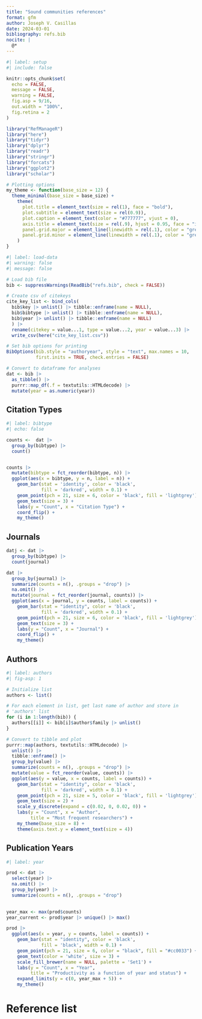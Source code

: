 ```yaml
---
title: "Sound communities references"
format: gfm
author: Joseph V. Casillas
date: 2024-03-01
bibliography: refs.bib
nocite: |
  @*
---
```


```r
#| label: setup
#| include: false

knitr::opts_chunk$set(
  echo = FALSE, 
  message = FALSE, 
  warning = FALSE, 
  fig.asp = 9/16, 
  out.width = "100%", 
  fig.retina = 2
)

library("RefManageR")
library("here")
library("tidyr")
library("dplyr")
library("readr")
library("stringr")
library("forcats")
library("ggplot2")
library("scholar")

# Plotting options
my_theme <- function(base_size = 12) {
  theme_minimal(base_size = base_size) + 
    theme(
      plot.title = element_text(size = rel(1), face = "bold"), 
      plot.subtitle = element_text(size = rel(0.9)),
      plot.caption = element_text(color = "#777777", vjust = 0),
      axis.title = element_text(size = rel(.9), hjust = 0.95, face = "italic"), 
      panel.grid.major = element_line(linewidth = rel(.1), color = "grey70"), 
      panel.grid.minor = element_line(linewidth = rel(.1), color = "grey70")
    )
}

```


```r
#| label: load-data
#| warning: false
#| message: false

# Load bib file
bib <- suppressWarnings(ReadBib("refs.bib", check = FALSE))

# Create csv of citekeys
cite_key_list <- bind_cols(
  bib$key |> unlist() |> tibble::enframe(name = NULL), 
  bib$bibtype |> unlist() |> tibble::enframe(name = NULL), 
  bib$year |> unlist() |> tibble::enframe(name = NULL)
  ) |> 
  rename(citekey = value...1, type = value...2, year = value...3) |> 
  write_csv(here("cite_key_list.csv"))

# Set bib options for printing
BibOptions(bib.style = "authoryear", style = "text", max.names = 10, 
           first.inits = TRUE, check.entries = FALSE)

# Convert to dataframe for analyses
dat <- bib |> 
  as_tibble() |> 
  purrr::map_df(.f = textutils::HTMLdecode) |> 
  mutate(year = as.numeric(year))
```



## Citation Types

```r
#| label: bibtype
#| echo: false

counts <-  dat |> 
  group_by(bibtype) |> 
  count()


counts |> 
  mutate(bibtype = fct_reorder(bibtype, n)) |> 
  ggplot(aes(x = bibtype, y = n, label = n)) + 
    geom_bar(stat = 'identity', color = 'black', 
             fill = 'darkred', width = 0.1) + 
    geom_point(pch = 21, size = 6, color = 'black', fill = 'lightgrey') + 
    geom_text(size = 3) + 
    labs(y = "Count", x = "Citation Type") + 
    coord_flip() + 
    my_theme()
```

## Journals

```r
datj <- dat |> 
  group_by(bibtype) |> 
  count(journal)

dat |> 
  group_by(journal) |> 
  summarize(counts = n(), .groups = "drop") |> 
  na.omit() |> 
  mutate(journal = fct_reorder(journal, counts)) |> 
  ggplot(aes(x = journal, y = counts, label = counts)) + 
    geom_bar(stat = "identity", color = 'black', 
             fill = 'darkred', width = 0.1) + 
    geom_point(pch = 21, size = 6, color = 'black', fill = 'lightgrey') + 
    geom_text(size = 3) + 
    labs(y = "Count", x = "Journal") + 
    coord_flip() + 
    my_theme()
```

## Authors

```r
#| label: authors
#| fig-asp: 1

# Initialize list
authors <- list()

# For each element in list, get last name of author and store in 
# 'authors' list
for (i in 1:length(bib)) {
  authors[[i]] <- bib[i]$author$family |> unlist()
}

# Convert to tibble and plot
purrr::map(authors, textutils::HTMLdecode) |> 
  unlist() |> 
  tibble::enframe() |> 
  group_by(value) |> 
  summarize(counts = n(), .groups = "drop") |> 
  mutate(value = fct_reorder(value, counts)) |> 
  ggplot(aes(y = value, x = counts, label = counts)) + 
    geom_bar(stat = "identity", color = 'black', 
             fill = 'darkred', width = 0.1) + 
    geom_point(pch = 21, size = 5, color = 'black', fill = 'lightgrey') + 
    geom_text(size = 2) + 
    scale_y_discrete(expand = c(0.02, 0, 0.02, 0)) + 
    labs(y = "Count", x = "Author", 
         title = "Most frequent researchers") + 
    my_theme(base_size = 8) + 
    theme(axis.text.y = element_text(size = 4))
```

## Publication Years

```r
#| label: year

prod <- dat |> 
  select(year) |> 
  na.omit() |> 
  group_by(year) |> 
  summarize(counts = n(), .groups = "drop") 
 

year_max <- max(prod$counts)
year_current <- prod$year |> unique() |> max()

prod |> 
  ggplot(aes(x = year, y = counts, label = counts)) + 
    geom_bar(stat = "identity", color = 'black', 
             fill = 'black', width = 0.1) + 
    geom_point(pch = 21, size = 6, color = "black", fill = "#cc0033") + 
    geom_text(color = 'white', size = 3) + 
    scale_fill_brewer(name = NULL, palette = 'Set1') + 
    labs(y = "Count", x = "Year", 
         title = "Productivity as a function of year and status") + 
    expand_limits(y = c(0, year_max + 5)) + 
    my_theme()
```


# Reference list

::: {#refs}
:::

